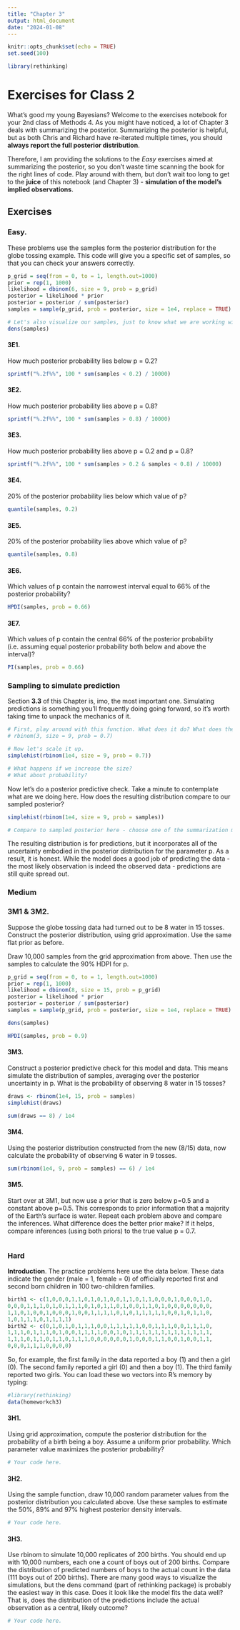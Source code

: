 ---
title: "Chapter 3"
output: html_document
date: "2024-01-08"
---

```{r setup, include=FALSE}
knitr::opts_chunk$set(echo = TRUE)
set.seed(100)
```

```{r}
library(rethinking)
```


# Exercises for Class 2

What's good my young Bayesians? Welcome to the exercises notebook for your 2nd class of Methods 4. As you might have noticed, a lot of Chapter 3 deals with summarizing the posterior. Summarizing the posterior is helpful, but as both Chris and Richard have re-iterated multiple times, you should **always report the full posterior distribution**.

Therefore, I am providing the solutions to the *Easy* exercises aimed at summarizing the posterior, so you don't waste time scanning the book for the right lines of code. Play around with them, but don't wait too long to get to the **juice** of this notebook (and Chapter 3) - **simulation of the model's implied observations**.

## Exercises

### Easy.

These problems use the samples form the posterior distribution for the globe tossing example. This code will give you a specific set of samples, so that you can check your answers correctly.

```{r}

p_grid = seq(from = 0, to = 1, length.out=1000)
prior = rep(1, 1000)
likelihood = dbinom(6, size = 9, prob = p_grid)
posterior = likelihood * prior
posterior = posterior / sum(posterior)
samples = sample(p_grid, prob = posterior, size = 1e4, replace = TRUE)

# Let's also visualize our samples, just to know what we are working with
dens(samples)

```

#### 3E1. 

How much posterior probability lies below p = 0.2?

```{r}

sprintf("%.2f%%", 100 * sum(samples < 0.2) / 10000)

```

#### 3E2. 

How much posterior probability lies above p = 0.8?

```{r}

sprintf("%.2f%%", 100 * sum(samples > 0.8) / 10000)

```

#### 3E3. 

How much posterior probability lies above p = 0.2 and p = 0.8?

```{r}

sprintf("%.2f%%", 100 * sum(samples > 0.2 & samples < 0.8) / 10000)

```

#### 3E4. 

20% of the posterior probability lies below which value of p?

```{r}

quantile(samples, 0.2)

```

#### 3E5. 

20% of the posterior probability lies above which value of p?

```{r}

quantile(samples, 0.8)

```

#### 3E6. 

Which values of p contain the narrowest interval equal to 66% of the posterior probability?

```{r}

HPDI(samples, prob = 0.66)

```

#### 3E7. 

Which values of p contain the central 66% of the posterior probability (i.e. assuming equal posterior probability both below and above the interval)?

```{r}

PI(samples, prob = 0.66)

```

### Sampling to simulate prediction

Section **3.3** of this Chapter is, imo, the most important one. Simulating predictions is something you'll frequently doing going forward, so it's worth taking time to unpack the mechanics of it.

```{r}
# First, play around with this function. What does it do? What does the output mean?
# rbinom(3, size = 9, prob = 0.7)

# Now let's scale it up.
simplehist(rbinom(1e4, size = 9, prob = 0.7))

# What happens if we increase the size?
# What about probability?
```

Now let's do a posterior predictive check. Take a minute to contemplate what are we doing here. How does the resulting distribution compare to our sampled posterior?

```{r}
simplehist(rbinom(1e4, size = 9, prob = samples))

# Compare to sampled posterior here - choose one of the summarization methods above! Is it more or less conservative?
```

The resulting distribution is for predictions, but it incorporates all of the uncertainty embodied in the posterior distribution for the parameter p. As a result, it is honest. While the model does a good job of predicting the data - the most likely observation is indeed the observed data - predictions are still quite spread out.

### Medium 

### 3M1 & 3M2. 

Suppose the globe tossing data had turned out to be 8 water in 15 tosses. Construct the posterior distribution, using grid approximation. Use the same flat prior as before.

Draw 10,000 samples from the grid approximation from above. Then use the samples to calculate the 90% HDPI for p.

```{r}

p_grid = seq(from = 0, to = 1, length.out=1000)
prior = rep(1, 1000)
likelihood = dbinom(8, size = 15, prob = p_grid)
posterior = likelihood * prior
posterior = posterior / sum(posterior)
samples = sample(p_grid, prob = posterior, size = 1e4, replace = TRUE)

dens(samples)

```

```{r}
HPDI(samples, prob = 0.9)
```

#### 3M3.

Construct a posterior predictive check for this model and data. This means simulate the distribution of samples, averaging over the posterior uncertainty in p. What is the probability of observing 8 water in 15 tosses?

```{r}
draws <- rbinom(1e4, 15, prob = samples)
simplehist(draws)
```

```{r}
sum(draws == 8) / 1e4
```

#### 3M4. 

Using the posterior distribution constructed from the new (8/15) data, now calculate the probability of observing 6 water in 9 tosses.

```{r}
sum(rbinom(1e4, 9, prob = samples) == 6) / 1e4
```

#### 3M5.

Start over at 3M1, but now use a prior that is zero below p=0.5 and a constant above p=0.5. This corresponds to prior information that a majority of the Earth’s surface is water. Repeat each problem above and compare the inferences. What difference does the better prior make? If it helps, compare inferences (using both priors) to the true value p = 0.7.

```{r}

```


### Hard

**Introduction**. The practice problems here use the data below. These data indicate the gender (male = 1, female = 0) of officially reported first and second born children in 100 two-children families.

```{r}
birth1 <- c(1,0,0,0,1,1,0,1,0,1,0,0,1,1,0,1,1,0,0,0,1,0,0,0,1,0,
0,0,0,1,1,1,0,1,0,1,1,1,0,1,0,1,1,0,1,0,0,1,1,0,1,0,0,0,0,0,0,0,
1,1,0,1,0,0,1,0,0,0,1,0,0,1,1,1,1,0,1,0,1,1,1,1,1,0,0,1,0,1,1,0,
1,0,1,1,1,0,1,1,1,1)
birth2 <- c(0,1,0,1,0,1,1,1,0,0,1,1,1,1,1,0,0,1,1,1,0,0,1,1,1,0,
1,1,1,0,1,1,1,0,1,0,0,1,1,1,1,0,0,1,0,1,1,1,1,1,1,1,1,1,1,1,1,1,
1,1,1,0,1,1,0,1,1,0,1,1,1,0,0,0,0,0,0,1,0,0,0,1,1,0,0,1,0,0,1,1,
0,0,0,1,1,1,0,0,0,0)
```

So, for example, the first family in the data reported a boy (1) and then a girl (0). The second family reported a girl (0) and then a boy (1). The third family reported two girls. You can load these wo vectors into R's memory by typing:

```{r}

#library(rethinking)
data(homeworkch3)

```

#### 3H1. 

Using grid approximation, compute the posterior distribution for the probability of a birth being a boy. Assume a uniform prior probability. Which parameter value maximizes the posterior probability?

```{r}

# Your code here.

```

#### 3H2. 

Using the sample function, draw 10,000 random parameter values from the posterior distribution you calculated above. Use these samples to estimate the 50%, 89% and 97% highest posterior density intervals.

```{r}

# Your code here. 

```

#### 3H3. 

Use rbinom to simulate 10,000 replicates of 200 births. You should end up with 10,000 numbers, each one a count of boys out of 200 births. Compare the distribution of predicted numbers of boys to the actual count in the data (111 boys out of 200 births). There are many good ways to visualize the simulations, but the dens command (part of rethinking package) is probably the easiest way in this case. Does it look like the model fits the data well? That is, does the distribution of the predictions include the actual observation as a central, likely outcome?

```{r}

# Your code here.

```
